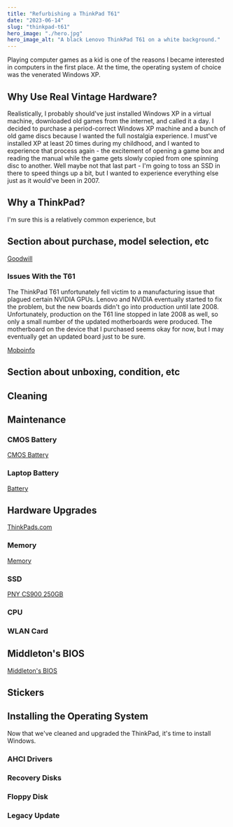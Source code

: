 ```yaml
---
title: "Refurbishing a ThinkPad T61"
date: "2023-06-14"
slug: "thinkpad-t61"
hero_image: "./hero.jpg"
hero_image_alt: "A black Lenovo ThinkPad T61 on a white background."
---
```


Playing computer games as a kid is one of the reasons I became interested in computers in the first place. At the time, the operating system of choice was the venerated Windows XP.

## Why Use Real Vintage Hardware?

Realistically, I probably should've just installed Windows XP in a virtual machine, downloaded old games from the internet, and called it a day. I decided to purchase a period-correct Windows XP machine and a bunch of old game discs because I wanted the full nostalgia experience. I must've installed XP at least 20 times during my childhood, and I wanted to experience that process again - the excitement of opening a game box and reading the manual while the game gets slowly copied from one spinning disc to another. Well maybe not that last part - I'm going to toss an SSD in there to speed things up a bit, but I wanted to experience everything else just as it would've been in 2007.

## Why a ThinkPad?

I'm sure this is a relatively common experience, but

## Section about purchase, model selection, etc

[Goodwill](https://shopgoodwill.com/item/166983680)

### Issues With the T61

The ThinkPad T61 unfortunately fell victim to a manufacturing issue that plagued certain NVIDIA GPUs. Lenovo and NVIDIA eventually started to fix the problem, but the new boards didn't go into production until late 2008. Unfortunately, production on the T61 line stopped in late 2008 as well, so only a small number of the updated motherboards were produced. The motherboard on the device that I purchased seems okay for now, but I may eventually get an updated board just to be sure.

[Moboinfo](https://www.theboardroom.info/t61mobo.html)

## Section about unboxing, condition, etc

## Cleaning

## Maintenance

### CMOS Battery

[CMOS Battery](https://www.amazon.com/dp/B08HB72MLM?psc=1&ref=ppx_yo2ov_dt_b_product_details)

### Laptop Battery

[Battery](https://www.amazon.com/dp/B01MU6CRO3?psc=1&ref=ppx_yo2ov_dt_b_product_details)

## Hardware Upgrades

[ThinkPads.com](https://thinkpads.com/t61/)

### Memory

[Memory](https://www.amazon.com/dp/B00C53CY2C?psc=1&ref=ppx_yo2ov_dt_b_product_details)

### SSD

[PNY CS900 250GB](https://www.amazon.com/dp/B07XZLW68F?psc=1&ref=ppx_yo2ov_dt_b_product_details)

### CPU

### WLAN Card

## Middleton's BIOS

[Middleton's BIOS](https://www.thinkwiki.org/wiki/Middleton%27s_BIOS)

## Stickers

## Installing the Operating System

Now that we've cleaned and upgraded the ThinkPad, it's time to install Windows.

### AHCI Drivers

### Recovery Disks

### Floppy Disk

### Legacy Update
